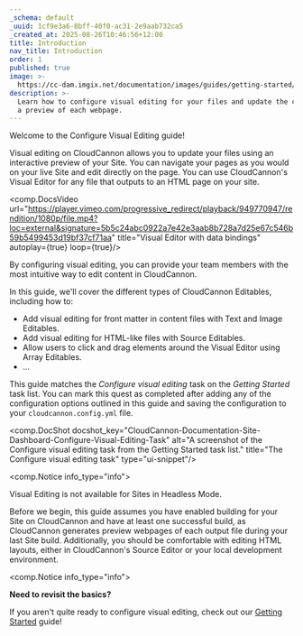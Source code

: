 ```yaml
---
_schema: default
_uuid: 1cf9e3a6-8bff-40f0-ac31-2e9aab732ca5
_created_at: 2025-08-26T10:46:56+12:00
title: Introduction
nav_title: Introduction
order: 1
published: true
image: >-
  https://cc-dam.imgix.net/documentation/images/guides/getting-started/guide-thumbnails/CloudCannon-Getting-Started-Thumbnail-Universal.png
description: >-
  Learn how to configure visual editing for your files and update the content on
  a preview of each webpage.
---
```

Welcome to the Configure Visual Editing guide!

Visual editing on CloudCannon allows you to update your files using an interactive preview of your Site. You can navigate your pages as you would on your live Site and edit directly on the page. You can use CloudCannon's Visual Editor for any file that outputs to an HTML page on your site.

<comp.DocsVideo url="https://player.vimeo.com/progressive_redirect/playback/949770947/rendition/1080p/file.mp4?loc=external&signature=5b5c24abc0922a7e42e3aab8b728a7d25e67c546b59b5499453d19bf37cf71aa" title="Visual Editor with data bindings" autoplay={true} loop={true}/>

By configuring visual editing, you can provide your team members with the most intuitive way to edit content in CloudCannon.

In this guide, we'll cover the different types of CloudCannon Editables, including how to:

* Add visual editing for front matter in content files with Text and Image Editables.
* Add visual editing for HTML-like files with Source Editables.
* Allow users to click and drag elements around the Visual Editor using Array Editables.
* ...

This guide matches the *Configure visual editing* task on the *Getting Started* task list. You can mark this quest as completed after adding any of the configuration options outlined in this guide and saving the configuration to your `cloudcannon.config.yml` file.

<comp.DocShot docshot_key="CloudCannon-Documentation-Site-Dashboard-Configure-Visual-Editing-Task" alt="A screenshot of the Configure visual editing task from the Getting Started task list." title="The Configure visual editing task" type="ui-snippet"/>

<comp.Notice info_type="info">
  <p>Visual Editing is not available for Sites in Headless Mode.</p>
</comp.Notice>

Before we begin, this guide assumes you have enabled building for your Site on CloudCannon and have at least one successful build, as CloudCannon generates preview webpages of each output file during your last Site build. Additionally, you should be comfortable with editing HTML layouts, either in CloudCannon's Source Editor or your local development environment.

<comp.Notice info_type="info">
  <p><strong>Need to revisit the basics?</strong></p><p>If you aren't quite ready to configure visual editing, check out our <a href="/documentation/guides/getting-started-with-editing/">Getting Started</a> guide!</p>
</comp.Notice>